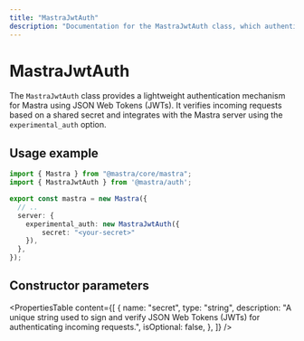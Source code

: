 ```yaml
---
title: "MastraJwtAuth"
description: "Documentation for the MastraJwtAuth class, which authenticates Mastra applications using JSON Web Tokens."
---
```


# MastraJwtAuth

The `MastraJwtAuth` class provides a lightweight authentication mechanism for Mastra using JSON Web Tokens (JWTs). It verifies incoming requests based on a shared secret and integrates with the Mastra server using the `experimental_auth` option.

## Usage example

```typescript filename="src/mastra/index.ts" showLineNumbers copy
import { Mastra } from "@mastra/core/mastra";
import { MastraJwtAuth } from '@mastra/auth';

export const mastra = new Mastra({
  // ..
  server: {
    experimental_auth: new MastraJwtAuth({
        secret: "<your-secret>"
    }),
  },
});
```

## Constructor parameters

<PropertiesTable
  content={[
    {
      name: "secret",
      type: "string",
      description: "A unique string used to sign and verify JSON Web Tokens (JWTs) for authenticating incoming requests.",
      isOptional: false,
    },
  ]}
/>
